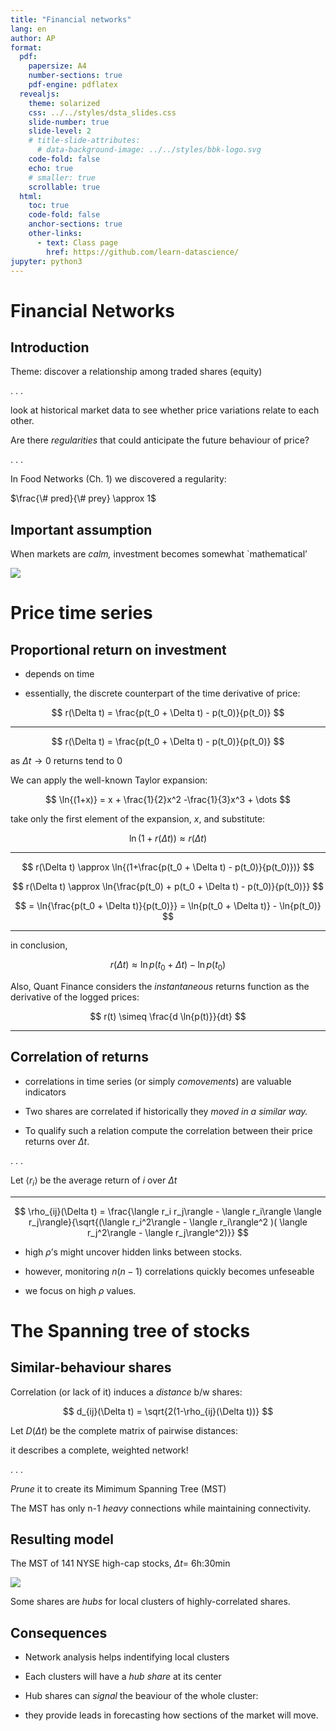 ```yaml
---
title: "Financial networks"
lang: en
author: AP 
format:
  pdf:
    papersize: A4
    number-sections: true
    pdf-engine: pdflatex
  revealjs: 
    theme: solarized
    css: ../../styles/dsta_slides.css
    slide-number: true
    slide-level: 2
    # title-slide-attributes:
      # data-background-image: ../../styles/bbk-logo.svg
    code-fold: false
    echo: true
    # smaller: true
    scrollable: true
  html:
    toc: true
    code-fold: false
    anchor-sections: true
    other-links:
      - text: Class page
        href: https://github.com/learn-datascience/
jupyter: python3
---
```


# Financial Networks

## Introduction

Theme: discover a relationship among traded shares (equity)

. . .

look at historical market data to see whether price variations relate to each other.

Are there *regularities* that could anticipate the future behaviour of price?

. . .

In Food Networks (Ch. 1) we discovered a regularity:

$\frac{\# pred}{\# prey} \approx 1$

## Important assumption

When markets are *calm,* investment becomes somewhat `mathematical'

![](./imgs/stock-volume.png)

<!-- ----------- -->
# Price time series

## Proportional return on investment

- depends on time

- essentially, the discrete counterpart of the time derivative of price:

$$
r(\Delta t) = \frac{p(t_0 + \Delta t) - p(t_0)}{p(t_0)}
$$

-----

$$
r(\Delta t) = \frac{p(t_0 + \Delta t) - p(t_0)}{p(t_0)}
$$


as $\Delta t \rightarrow 0$ returns tend to 0

We can apply the well-known Taylor expansion:

$$
\ln{(1+x)} = x + \frac{1}{2}x^2 -\frac{1}{3}x^3 + \dots
$$

take only the first element of the expansion, $x$, and substitute:

$$
\ln{(1 + r(\Delta t))} \approx r(\Delta t) 
$$

-----


$$
r(\Delta t) \approx  \ln{(1+\frac{p(t_0 + \Delta t) - p(t_0)}{p(t_0)})}
$$

$$
r(\Delta t) \approx \ln{\frac{p(t_0) + p(t_0 + \Delta t) - p(t_0)}{p(t_0)}}
$$

$$
= \ln{\frac{p(t_0 + \Delta t)}{p(t_0)}} = \ln{p(t_0 + \Delta t)} - \ln{p(t_0)}
$$

-----

in conclusion,

$$
r(\Delta t) \approx \ln p(t_0 + \Delta t) - \ln p(t_0)
$$


Also, Quant Finance considers the *instantaneous* returns function as the derivative of the logged prices:

$$
r(t) \simeq  \frac{d \ln{p(t)}}{dt}
$$

-----

## Correlation of returns

- correlations in time series (or simply *comovements*) are valuable indicators

- Two shares are correlated if historically they *moved in a similar way.*

- To qualify such a relation compute the correlation between their price returns over $\Delta t$.

. . .

Let $\langle r_i \rangle$ be the average return of *i* over $\Delta t$

-----

$$
\rho_{ij}(\Delta t) = \frac{\langle r_i r_j\rangle - \langle r_i\rangle \langle r_j\rangle}{\sqrt{(\langle r_i^2\rangle - \langle r_i\rangle^2 )( \langle r_j^2\rangle - \langle r_j\rangle^2)}}
$$

- high $\rho$'s might uncover hidden links between stocks.

- however, monitoring $n(n-1)$ correlations quickly becomes unfeseable
  
- we focus on high $\rho$ values.

<!-- -------------------------------- -->
# The Spanning tree of stocks

## Similar-behaviour shares

Correlation (or lack of it) induces a *distance* b/w shares:

$$
d_{ij}(\Delta t) = \sqrt{2(1-\rho_{ij}(\Delta t))}
$$

Let $D(\Delta t)$ be the complete matrix of pairwise distances:

it describes a complete, weighted network!

. . .

*Prune* it to create its Mimimum Spanning Tree (MST)

The MST has only n-1 *heavy* connections while maintaining connectivity.

## Resulting model

The MST of 141 NYSE high-cap stocks, $\Delta t =$ 6h:30min

![](./imgs/stock-spanning-tree.png)

Some shares are *hubs* for local clusters of highly-correlated shares.

## Consequences

- Network analysis helps indentifying local clusters

- Each clusters will have a *hub share* at its center

- Hub shares can *signal* the beaviour of the whole cluster:

- they provide leads in forecasting how sections of the market will move.
